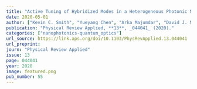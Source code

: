 ```yaml
---
title: "Active Tuning of Hybridized Modes in a Heterogeneous Photonic Molecule"
date: 2020-05-01
author: ["Kevin C. Smith", "Yueyang Chen", "Arka Majumdar", "David J. Masiello"]
publication: "Physical Review Applied, **13**, _044041_ (2020)."
categories: ["nanophotonics-quantum_optics"]
url_source: https://link.aps.org/doi/10.1103/PhysRevApplied.13.044041
url_preprint: 
journ: "Physical Review Applied"
issue: 13
page: 044041
year: 2020
image: featured.png
pub_number: 55
---
```

